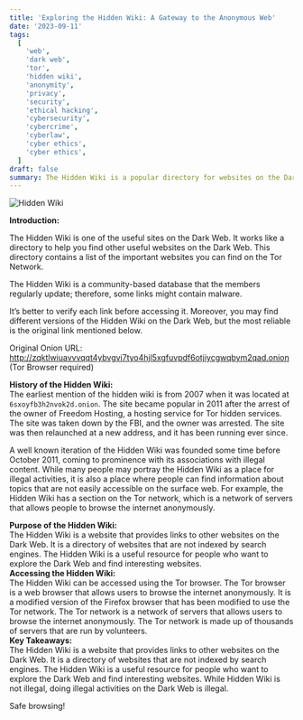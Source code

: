```yaml
---
title: 'Exploring the Hidden Wiki: A Gateway to the Anonymous Web'
date: '2023-09-11'
tags:
  [
    'web',
    'dark web',
    'tor',
    'hidden wiki',
    'anonymity',
    'privacy',
    'security',
    'ethical hacking',
    'cybersecurity',
    'cybercrime',
    'cyberlaw',
    'cyber ethics',
    'cyber ethics',
  ]
draft: false
summary: The Hidden Wiki is a popular directory for websites on the Dark Web. This blog post explores the history and purpose of the Hidden Wiki, as well as its controversies and ethical considerations.
---
```


![Hidden Wiki](/static/images/wiki.png)

**Introduction:**

The Hidden Wiki is one of the useful sites on the Dark Web. It works like a directory to help you find other useful websites on the Dark Web. This directory contains a list of the important websites you can find on the Tor Network.

The Hidden Wiki is a community-based database that the members regularly update; therefore, some links might contain malware.

It’s better to verify each link before accessing it. Moreover, you may find different versions of the Hidden Wiki on the Dark Web, but the most reliable is the original link mentioned below.

Original Onion URL: http://zqktlwiuavvvqqt4ybvgvi7tyo4hjl5xgfuvpdf6otjiycgwqbym2qad.onion (Tor Browser required)

**History of the Hidden Wiki:**  
The earliest mention of the hidden wiki is from 2007 when it was located at `6sxoyfb3h2nvok2d.onion`. The site became popular in 2011 after the arrest of the owner of Freedom Hosting, a hosting service for Tor hidden services. The site was taken down by the FBI, and the owner was arrested. The site was then relaunched at a new address, and it has been running ever since.

A well known iteration of the Hidden Wiki was founded some time before October 2011, coming to prominence with its associations with illegal content.
While many people may portray the Hidden Wiki as a place for illegal activities, it is also a place where people can find information about topics that are not easily accessible on the surface web. For example, the Hidden Wiki has a section on the Tor network, which is a network of servers that allows people to browse the internet anonymously.

**Purpose of the Hidden Wiki:**  
The Hidden Wiki is a website that provides links to other websites on the Dark Web. It is a directory of websites that are not indexed by search engines. The Hidden Wiki is a useful resource for people who want to explore the Dark Web and find interesting websites.  
**Accessing the Hidden Wiki:**  
The Hidden Wiki can be accessed using the Tor browser. The Tor browser is a web browser that allows users to browse the internet anonymously. It is a modified version of the Firefox browser that has been modified to use the Tor network. The Tor network is a network of servers that allows users to browse the internet anonymously. The Tor network is made up of thousands of servers that are run by volunteers.  
**Key Takeaways:**  
The Hidden Wiki is a website that provides links to other websites on the Dark Web. It is a directory of websites that are not indexed by search engines. The Hidden Wiki is a useful resource for people who want to explore the Dark Web and find interesting websites.
While Hidden Wiki is not illegal, doing illegal activities on the Dark Web is illegal.

Safe browsing!
